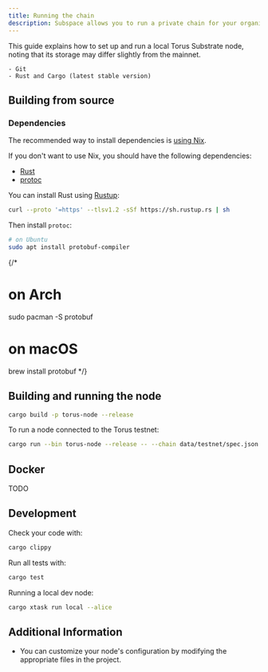 ```yaml
---
title: Running the chain
description: Subspace allows you to run a private chain for your organization or project. This guide will walk you through the process of setting up a private chain.
---
```



This guide explains how to set up and run a local Torus Substrate node, noting that its storage may differ slightly from the mainnet.

<Aside title="Must Have">

    - Git
    - Rust and Cargo (latest stable version)

</Aside>

## Building from source

### Dependencies

The recommended way to install dependencies is [using Nix](docs/nix.md).

If you don't want to use Nix, you should have the following dependencies:

- [Rust](https://www.rust-lang.org/)
- [protoc](https://github.com/protocolbuffers/protobuf)

You can install Rust using [Rustup]:

```sh
curl --proto '=https' --tlsv1.2 -sSf https://sh.rustup.rs | sh
```

Then install `protoc`:

```sh
# on Ubuntu
sudo apt install protobuf-compiler
```

{/*
# on Arch
sudo pacman -S protobuf
# on macOS
brew install protobuf
*/}

[Rustup]: https://rustup.rs/

## Building and running the node

```sh
cargo build -p torus-node --release
```

To run a node connected to the Torus testnet:

```sh
cargo run --bin torus-node --release -- --chain data/testnet/spec.json
```

## Docker

TODO

## Development

Check your code with:

```sh
cargo clippy
```

Run all tests with:

```sh
cargo test
```

Running a local dev node:

```sh
cargo xtask run local --alice
```

## Additional Information

- You can customize your node's configuration by modifying the appropriate files in the project.
